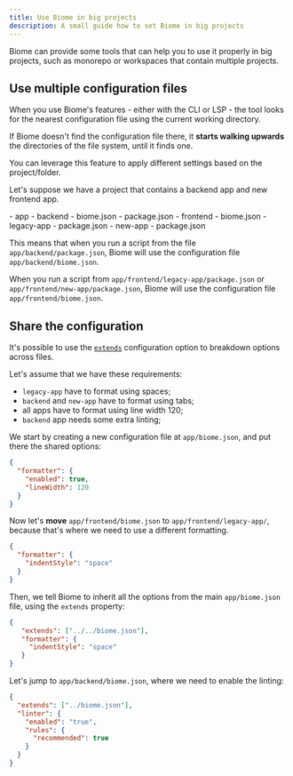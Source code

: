 ```yaml
---
title: Use Biome in big projects
description: A small guide how to set Biome in big projects
---
```



Biome can provide some tools that can help you to use it properly in big projects, such as monorepo or workspaces that contain multiple projects.


## Use multiple configuration files

When you use Biome's features - either with the CLI or LSP - the tool looks for the nearest configuration file using the current working directory.

If Biome doesn't find the configuration file there, it **starts walking upwards** the directories of the file system, until it finds one.

You can leverage this feature to apply different settings based on the project/folder.

Let's suppose we have a project that contains a backend app and new frontend app.


<FileTree>
- app
  - backend
    - biome.json
    - package.json
  - frontend
    - biome.json
    - legacy-app
      - package.json
    - new-app
      - package.json
</FileTree>

This means that when you run a script from the file `app/backend/package.json`, Biome will use the configuration file `app/backend/biome.json`.

When you run a script from `app/frontend/legacy-app/package.json` or `app/frontend/new-app/package.json`, Biome will use the configuration file `app/frontend/biome.json`.

## Share the configuration

It's possible to use the [`extends`](/reference/configuration#extends) configuration option to breakdown options across files.

Let's assume that we have these requirements:
- `legacy-app` have to format using spaces;
- `backend` and `new-app` have to format using tabs;
- all apps have to format using line width 120;
- `backend` app needs some extra linting;

We start by creating a new configuration file at `app/biome.json`, and put there the shared options:


```json title="app/biome.json"
{
  "formatter": {
    "enabled": true,
    "lineWidth": 120
  }
}
```

Now let's **move** `app/frontend/biome.json` to `app/frontend/legacy-app/`, because that's where we need to use a different formatting.


```json title="app/frontend/legacy-app/biome.json"
{
  "formatter": {
    "indentStyle": "space"
  }
}
```

Then, we tell Biome to inherit all the options from the main `app/biome.json` file, using the `extends` property:

```json title="app/frontend/legacy-app/biome.json" ins={2}
{
   "extends": ["../../biome.json"],
   "formatter": {
     "indentStyle": "space"
   }
}
```

Let's jump to `app/backend/biome.json`, where we need to enable the linting:


```json title="app/backend/biome.json"
{
  "extends": ["../biome.json"],
  "linter": {
    "enabled": "true",
    "rules": {
      "recommended": true
    }
  }
}
```
